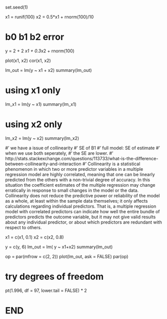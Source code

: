 
set.seed(1)

x1 = runif(100)
x2 = 0.5*x1 + rnorm(100)/10

#   b0  b1      b2        error
y = 2 + 2 *x1 + 0.3*x2 + rnorm(100)

plot(x1, x2)
cor(x1, x2)


lm_out = lm(y ~ x1 + x2)
summary(lm_out)

# using x1 only
lm_x1 = lm(y ~ x1)
summary(lm_x1)

# using x2 only
lm_x2 = lm(y ~ x2)
summary(lm_x2)


#' we have a issue of collinearity 
#' SE of B1
#' full model: SE of estimate
#' when we use both seperately,
#' the SE are lower. 
#' http://stats.stackexchange.com/questions/113733/what-is-the-difference-between-collinearity-and-interaction
#' Collinearity is a statistical phenomenon in which two or more predictor variables in a multiple regression model are highly correlated, meaning that one can be linearly predicted from the others with a non-trivial degree of accuracy. In this situation the coefficient estimates of the multiple regression may change erratically in response to small changes in the model or the data. Collinearity does not reduce the predictive power or reliability of the model as a whole, at least within the sample data themselves; it only affects calculations regarding individual predictors. That is, a multiple regression model with correlated predictors can indicate how well the entire bundle of predictors predicts the outcome variable, but it may not give valid results about any individual predictor, or about which predictors are redundant with respect to others.

x1 = c(x1, 0.1)
x2 = c(x2, 0.8)

y = c(y, 6)
lm_out = lm( y ~ x1+x2)
summary(lm_out)

op = par(mfrow = c(2, 2))
plot(lm_out, ask = FALSE)
par(op)


# try degrees of freedom
pt(1.996, df = 97, lower.tail = FALSE) * 2 


# END
